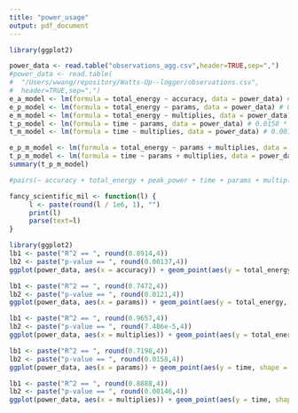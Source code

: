 ```yaml
---
title: "power_usage"
output: pdf_document
---
```


```r
library(ggplot2)
```

```r
power_data <- read.table("observations_agg.csv",header=TRUE,sep=",")
#power_data <- read.table(
#  "/Users/wwang/repository/Watts-Up--logger/observations.csv",
#  header=TRUE,sep=",")
e_a_model <- lm(formula = total_energy ~ accuracy, data = power_data) # 0.00137 **
e_p_model <- lm(formula = total_energy ~ params, data = power_data) # 0.0121 *
e_m_model <- lm(formula = total_energy ~ multiplies, data = power_data) # 0.0000749 ***
t_p_model <- lm(formula = time ~ params, data = power_data) # 0.0158 *
t_m_model <- lm(formula = time ~ multiplies, data = power_data) # 0.00146 **

e_p_m_model <- lm(formula = total_energy ~ params + multiplies, data = power_data) # a_r = 0.9596
t_p_m_model <- lm(formula = time ~ params + multiplies, data = power_data) # a_r = 0.8502
summary(t_p_m_model)
```
```r
#pairs(~ accuracy + total_energy + peak_power + time + params + multiplies, data = power_data)
```
```r
fancy_scientific_mil <- function(l) {
     l <- paste(round(l / 1e6, 1), "")
     print(l)
     parse(text=l)
}

library(ggplot2)
lb1 <- paste("R^2 == ", round(0.8914,4))
lb2 <- paste("p-value == ", round(0.00137,4))
ggplot(power_data, aes(x = accuracy)) + geom_point(aes(y = total_energy, shape = model), size=4) +  stat_smooth(aes(x = accuracy, y = total_energy), method = "lm", level = 0.95) + annotate("text", x = 75, y = 370, label = lb1, size=5, parse=TRUE) + annotate("text", x = 75, y = 330, label = lb2, size=5, parse=TRUE) + ylab("Energy per Query (mJ)") + xlab("Accuracy (%)") + theme(axis.title = element_text(size = rel(1.8)), axis.text = element_text(size = rel(1.8)),legend.title=element_text(size=14),legend.text=element_text(size=14)) + scale_shape_manual(values = c(4,8,15,16,17,18,21))

lb1 <- paste("R^2 == ", round(0.7472,4))
lb2 <- paste("p-value == ", round(0.0121,4))
ggplot(power_data, aes(x = params)) + geom_point(aes(y = total_energy, shape = model), size=4) +  stat_smooth(aes(x = params, y = total_energy), method = "lm", level = 0.95) + annotate("text", x = 6e+5, y = 410, label = lb1, size=5, parse=TRUE) + annotate("text", x = 6e+5, y = 365, label = lb2, size=5, parse=TRUE) + ylab("Energy per Query (mJ)") + xlab("Number of Parameters (millions)") + theme(axis.title = element_text(size = rel(1.8)), axis.text = element_text(size = rel(1.8)),legend.title=element_text(size=14),legend.text=element_text(size=14)) + scale_shape_manual(values = c(4,8,15,16,17,18,21)) + scale_x_continuous(labels=fancy_scientific_mil)

lb1 <- paste("R^2 == ", round(0.9657,4))
lb2 <- paste("p-value == ", round(7.486e-5,4))
ggplot(power_data, aes(x = multiplies)) + geom_point(aes(y = total_energy, shape = model), size=4) +stat_smooth(aes(x = multiplies, y = total_energy), method = "lm", level = 0.95) + annotate("text", x = 4e+7, y = 410, label = lb1, size=5, parse=TRUE) + annotate("text", x = 4e+7, y = 370, label = lb2, size=5, parse=TRUE) + ylab("Energy per Query (mJ)") + xlab("Number of Multiplies (millions)") + theme(axis.title = element_text(size = rel(1.6)), axis.text = element_text(size = rel(1.6)),legend.title=element_text(size=14),legend.text=element_text(size=14)) + scale_shape_manual(values = c(4,8,15,16,17,18,21)) + scale_x_continuous(labels=fancy_scientific_mil)

lb1 <- paste("R^2 == ", round(0.7198,4))
lb2 <- paste("p-value == ", round(0.0158,4))
ggplot(power_data, aes(x = params)) + geom_point(aes(y = time, shape = model), size=4) + stat_smooth(aes(x = params, y = time), method = "lm", level = 0.95) + annotate("text", x = 6e+5, y = 200, label = lb1, size=5, parse=TRUE) + annotate("text", x = 6e+5, y = 175, label = lb2, size=5, parse=TRUE) + ylab("Latency per Query (ms)") + xlab("Number of Parameters (millions)") + theme(axis.title = element_text(size = rel(1.6)), axis.text = element_text(size = rel(1.6)),legend.title=element_text(size=14),legend.text=element_text(size=14)) + scale_shape_manual(values = c(4,8,15,16,17,18,21)) + scale_x_continuous(labels=fancy_scientific_mil)

lb1 <- paste("R^2 == ", round(0.8888,4))
lb2 <- paste("p-value == ", round(0.00146,4))
ggplot(power_data, aes(x = multiplies)) + geom_point(aes(y = time, shape = model), size=4) +  stat_smooth(aes(x = multiplies, y = time), method = "lm", level = 0.95) + annotate("text", x = 4e+7, y = 200, label = lb1, size=5, parse=TRUE) + annotate("text", x = 4e+7, y = 180, label = lb2, size=5, parse=TRUE) + ylab("Latency per Query (ms)") + xlab("Number of Multiplies (millions)") + theme(axis.title = element_text(size = rel(1.6)), axis.text = element_text(size = rel(1.6)),legend.title=element_text(size=14),legend.text=element_text(size=14)) + scale_shape_manual(values = c(4,8,15,16,17,18,21)) + scale_x_continuous(labels=fancy_scientific_mil)
```
